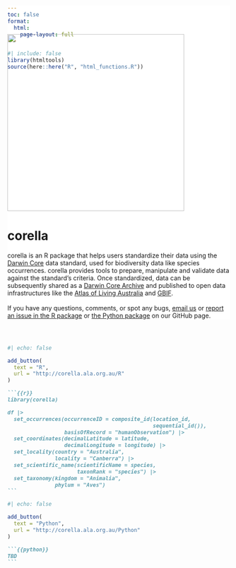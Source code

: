 ```yaml
---
toc: false
format: 
  html:
    page-layout: full
---
```


```r
#| include: false
library(htmltools)
source(here::here("R", "html_functions.R"))
```

::: {.column-screen style="background-color: #FFFFFF; padding-top: 50px; margin-top: -4vh"}

::: {.column-page layout-ncol=2 layout-align=center}

![](images/logo.png){width=400px style='margin-left:auto;margin-right:auto;'}


# corella

corella is an R package that helps users standardize their data using the [Darwin Core](https://dwc.tdwg.org) data standard, used for biodiversity data like species occurrences. corella provides tools to prepare, manipulate and validate data against the standard's criteria. Once standardized, data can be subsequently shared as a [Darwin Core Archive](https://ipt.gbif.org/manual/en/ipt/latest/dwca-guide#what-is-darwin-core-archive-dwc-a) and published to open data infrastructures like the [Atlas of Living Australia](https://www.ala.org.au) and [GBIF](https://www.gbif.org/).
<br>
<br>
If you have any questions, comments, or spot any bugs, [email us](mailto:support@ala.org.au) or [report an issue in the R package](https://github.com/AtlasOfLivingAustralia/corella) or [the Python package](https://github.com/AtlasOfLivingAustralia/corella-python) on our GitHub page.

:::

:::


:::{.column-screen}

:::{.column-page style="padding-top: 30px;"}

::: {.grid}
::: {.g-col-lg-6 .g-col-12}

```r
#| echo: false

add_button(
  text = "R",
  url = "http://corella.ala.org.au/R"
)
```



````markdown
```{{r}}
library(corella)

df |>
  set_occurrences(occurrenceID = composite_id(location_id, 
                                              sequential_id()),
                  basisOfRecord = "humanObservation") |> 
  set_coordinates(decimalLatitude = latitude, 
                  decimalLongitude = longitude) |>
  set_locality(country = "Australia", 
               locality = "Canberra") |>
  set_scientific_name(scientificName = species, 
                      taxonRank = "species") |>
  set_taxonomy(kingdom = "Animalia", 
               phylum = "Aves")
```

````

:::

::: {.g-col-lg-6 .g-col-12}

```r
#| echo: false

add_button(
  text = "Python",
  url = "http://corella.ala.org.au/Python"
)
```

````markdown
```{{python}}
TBD
```

````

:::

:::

:::
:::
